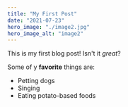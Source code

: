```yaml
---
title: "My First Post"
date: "2021-07-23"
hero_image: "./image2.jpg"
hero_image_alt: "image2"
---
```


This is my first blog post! Isn't it _great_?

Some of y **favorite** things are:

- Petting dogs
- Singing
- Eating potato-based foods

